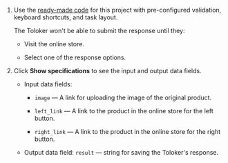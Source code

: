 1. Use the [ready-made code](https://ya.cc/t/pY0hvzej3ttEgK) for this project with pre-configured validation, keyboard shortcuts, and task layout.

    The Toloker won't be able to submit the response until they:

    - Visit the online store.

    - Select one of the response options.

1. Click **Show specifications** to see the input and output data fields.

    - Input data fields:

        - `image` — A link for uploading the image of the original product.

        - `left_link` — A link to the product in the online store for the left button.

        - `right_link` — A link to the product in the online store for the right button.

    - Output data field: `result` — string for saving the Toloker's response.
